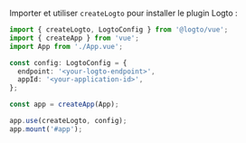 Importer et utiliser `createLogto` pour installer le plugin Logto :

```ts title="main.ts"
import { createLogto, LogtoConfig } from '@logto/vue';
import { createApp } from 'vue';
import App from './App.vue';

const config: LogtoConfig = {
  endpoint: '<your-logto-endpoint>',
  appId: '<your-application-id>',
};

const app = createApp(App);

app.use(createLogto, config);
app.mount('#app');
```
